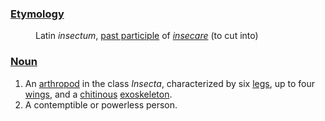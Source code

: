 ===[[Etymology]]===

:Latin ''insectum'', [[past participle]] of ''[[insecare]]'' (to cut into)

===[[Noun]]===

#An [[arthropod]] in the class ''Insecta'', characterized by six [[leg]]s, up to four [[wing]]s, and a [[chitin]]ous [[exoskeleton]].
#A contemptible or powerless person.